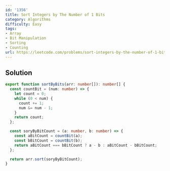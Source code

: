 ```yaml
---
id: '1356'
title: Sort Integers by The Number of 1 Bits
category: Algorithms
difficulty: Easy
tags:
- Array
- Bit Manipulation
- Sorting
- Counting
url: https://leetcode.com/problems/sort-integers-by-the-number-of-1-bits
---
```


## Solution

```typescript filename="solution.ts" copy
export function sortByBits(arr: number[]): number[] {
  const countBit = (num: number) => {
    let count = 0;
    while (0 < num) {
      count += 1;
      num &= num - 1;
    }
    return count;
  };

  const soryByBitCount = (a: number, b: number) => {
    const aBitCount = countBit(a);
    const bBitCount = countBit(b);
    return aBitCount === bBitCount ? a - b : aBitCount - bBitCount;
  };

  return arr.sort(soryByBitCount);
}
```

